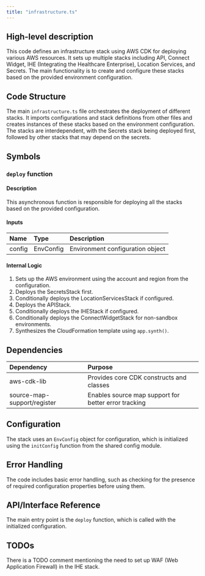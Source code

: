 ```yaml
---
title: "infrastructure.ts"
---
```


## High-level description
This code defines an infrastructure stack using AWS CDK for deploying various AWS resources. It sets up multiple stacks including API, Connect Widget, IHE (Integrating the Healthcare Enterprise), Location Services, and Secrets. The main functionality is to create and configure these stacks based on the provided environment configuration.

## Code Structure
The main `infrastructure.ts` file orchestrates the deployment of different stacks. It imports configurations and stack definitions from other files and creates instances of these stacks based on the environment configuration. The stacks are interdependent, with the Secrets stack being deployed first, followed by other stacks that may depend on the secrets.

## Symbols

### `deploy` function
#### Description
This asynchronous function is responsible for deploying all the stacks based on the provided configuration.

#### Inputs
| Name | Type | Description |
|:-----|:-----|:------------|
| config | EnvConfig | Environment configuration object |

#### Internal Logic
1. Sets up the AWS environment using the account and region from the configuration.
2. Deploys the SecretsStack first.
3. Conditionally deploys the LocationServicesStack if configured.
4. Deploys the APIStack.
5. Conditionally deploys the IHEStack if configured.
6. Conditionally deploys the ConnectWidgetStack for non-sandbox environments.
7. Synthesizes the CloudFormation template using `app.synth()`.

## Dependencies
| Dependency | Purpose |
|:-----------|:--------|
| aws-cdk-lib | Provides core CDK constructs and classes |
| source-map-support/register | Enables source map support for better error tracking |

## Configuration
The stack uses an `EnvConfig` object for configuration, which is initialized using the `initConfig` function from the shared config module.

## Error Handling
The code includes basic error handling, such as checking for the presence of required configuration properties before using them.

## API/Interface Reference
The main entry point is the `deploy` function, which is called with the initialized configuration.

## TODOs
There is a TODO comment mentioning the need to set up WAF (Web Application Firewall) in the IHE stack.